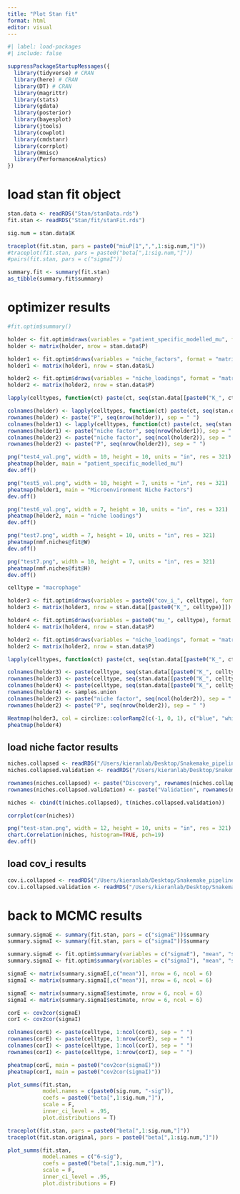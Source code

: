 ```yaml
---
title: "Plot Stan fit"
format: html
editor: visual
---
```


```r
#| label: load-packages
#| include: false

suppressPackageStartupMessages({
  library(tidyverse) # CRAN
  library(here) # CRAN
  library(DT) # CRAN
  library(magrittr)
  library(stats)
  library(gdata)
  library(posterior)
  library(bayesplot)
  library(jtools)
  library(cowplot)
  library(cmdstanr)
  library(corrplot)
  library(Hmisc)
  library(PerformanceAnalytics)
})
```

# load stan fit object
```r
stan.data <- readRDS("Stan/stanData.rds")
fit.stan <- readRDS("Stan/fit/stanFit.rds")
```

```r
sig.num = stan.data$K
```

```r
traceplot(fit.stan, pars = paste0("miuP[1",",",1:sig.num,"]"))
#traceplot(fit.stan, pars = paste0("beta[",1:sig.num,"]"))
#pairs(fit.stan, pars = c("sigmaI"))
```

```r
summary.fit <- summary(fit.stan)
as_tibble(summary.fit$summary)
```

# optimizer results
```r
#fit.optim$summary()

holder <- fit.optim$draws(variables = "patient_specific_modelled_mu", format = "matrix")
holder <- matrix(holder, nrow = stan.data$P)

holder1 <- fit.optim$draws(variables = "niche_factors", format = "matrix")
holder1 <- matrix(holder1, nrow = stan.data$L)

holder2 <- fit.optim$draws(variables = "niche_loadings", format = "matrix")
holder2 <- matrix(holder2, nrow = stan.data$P)

lapply(celltypes, function(ct) paste(ct, seq(stan.data[[paste0("K_", ct)]]), sep = " ")) %>% unlist()

colnames(holder) <- lapply(celltypes, function(ct) paste(ct, seq(stan.data[[paste0("K_", ct)]]), sep = " ")) %>% unlist()
rownames(holder) <- paste("P", seq(nrow(holder)), sep = " ")
colnames(holder1) <- lapply(celltypes, function(ct) paste(ct, seq(stan.data[[paste0("K_", ct)]]), sep = " ")) %>% unlist()
rownames(holder1) <- paste("niche factor", seq(nrow(holder1)), sep = " ")
colnames(holder2) <- paste("niche factor", seq(ncol(holder2)), sep = " ")
rownames(holder2) <- paste("P", seq(nrow(holder2)), sep = " ")
```

```r
png("test4_val.png", width = 10, height = 10, units = "in", res = 321)
pheatmap(holder, main = "patient_specific_modelled_mu")
dev.off()

png("test5_val.png", width = 10, height = 7, units = "in", res = 321)
pheatmap(holder1, main = "Microenvironment Niche Factors")
dev.off()

png("test6_val.png", width = 7, height = 10, units = "in", res = 321)
pheatmap(holder2, main = "niche loadings")
dev.off()

```

```r
png("test7.png", width = 7, height = 10, units = "in", res = 321)
pheatmap(nmf.niches@fit@W)
dev.off()

png("test7.png", width = 10, height = 7, units = "in", res = 321)
pheatmap(nmf.niches@fit@H)
dev.off()
```

```r
celltype = "macrophage"

holder3 <- fit.optim$draws(variables = paste0("cov_i_", celltype), format = "matrix")
holder3 <- matrix(holder3, nrow = stan.data[[paste0("K_", celltype)]])

holder4 <- fit.optim$draws(variables = paste0("mu_", celltype), format = "matrix")
holder4 <- matrix(holder4, nrow = stan.data$P)

holder2 <- fit.optim$draws(variables = "niche_loadings", format = "matrix")
holder2 <- matrix(holder2, nrow = stan.data$P)

lapply(celltypes, function(ct) paste(ct, seq(stan.data[[paste0("K_", ct)]]), sep = " ")) %>% unlist()

colnames(holder3) <- paste(celltype, seq(stan.data[[paste0("K_", celltype)]]), sep = " ")
rownames(holder3) <- paste(celltype, seq(stan.data[[paste0("K_", celltype)]]), sep = " ")
colnames(holder4) <- paste(celltype, seq(stan.data[[paste0("K_", celltype)]]), sep = " ")
rownames(holder4) <- samples.union
colnames(holder2) <- paste("niche factor", seq(ncol(holder2)), sep = " ")
rownames(holder2) <- paste("P", seq(nrow(holder2)), sep = " ")
```

```r
Heatmap(holder3, col = circlize::colorRamp2(c(-1, 0, 1), c("blue", "white", "red")))
pheatmap(holder4)
```

## load niche factor results
```r
niches.collapsed <- readRDS("/Users/kieranlab/Desktop/Snakemake_pipelines/PDAC_TME_on_cluster/output/results/LIGER/patient-analysis/stan/results/microenvironment-niche-factors-full-env-collapsed.rds")
niches.collapsed.validation <- readRDS("/Users/kieranlab/Desktop/Snakemake_pipelines/PDAC_TME_on_cluster/output/results/LIGER/patient-analysis/stan/results/microenvironment-niche-factors-full-env-collapsed-scored-validation.rds")
```

```r
rownames(niches.collapsed) <- paste("Discovery", rownames(niches.collapsed))
rownames(niches.collapsed.validation) <- paste("Validation", rownames(niches.collapsed.validation))
```

```r
niches <- cbind(t(niches.collapsed), t(niches.collapsed.validation))
```

```r
corrplot(cor(niches))
```

```r
png("test-stan.png", width = 12, height = 10, units = "in", res = 321)
chart.Correlation(niches, histogram=TRUE, pch=19)
dev.off()
```

## load cov_i results
```r
cov.i.collapsed <- readRDS("/Users/kieranlab/Desktop/Snakemake_pipelines/PDAC_TME_on_cluster/output/results/LIGER/patient-analysis/stan/results/intrinsic-covariance-matrices-full-env-collapsed-num-niches-4-niter-2000.rds")
cov.i.collapsed.validation <- readRDS("/Users/kieranlab/Desktop/Snakemake_pipelines/PDAC_TME_on_cluster/output/results/LIGER/patient-analysis/stan/results/intrinsic-covariance-matrices-full-env-collapsed-scored-validation-num-niches-4-niter-2000.rds")
```

# back to MCMC results
```r
summary.sigmaE <- summary(fit.stan, pars = c("sigmaE"))$summary
summary.sigmaI <- summary(fit.stan, pars = c("sigmaI"))$summary

summary.sigmaE <- fit.optim$summary(variables = c("sigmaE"), "mean", "sd")
summary.sigmaI <- fit.optim$summary(variables = c("sigmaI"), "mean", "sd")
```

```r
sigmaE <- matrix(summary.sigmaE[,c("mean")], nrow = 6, ncol = 6)
sigmaI <- matrix(summary.sigmaI[,c("mean")], nrow = 6, ncol = 6)

sigmaE <- matrix(summary.sigmaE$estimate, nrow = 6, ncol = 6)
sigmaI <- matrix(summary.sigmaI$estimate, nrow = 6, ncol = 6)
```

```r
corE <- cov2cor(sigmaE)
corI <- cov2cor(sigmaI)

colnames(corE) <- paste(celltype, 1:ncol(corE), sep = " ")
rownames(corE) <- paste(celltype, 1:nrow(corE), sep = " ")
colnames(corI) <- paste(celltype, 1:ncol(corI), sep = " ")
rownames(corI) <- paste(celltype, 1:nrow(corI), sep = " ")
```

```r
pheatmap(corE, main = paste0("cov2cor(sigmaE)"))
pheatmap(corI, main = paste0("cov2cor(sigmaI)"))
```

```r
plot_summs(fit.stan,
           model.names = c(paste0(sig.num, "-sig")),
           coefs = paste0("beta[",1:sig.num,"]"),
           scale = F,
           inner_ci_level = .95,
           plot.distributions = T)
```

```r
traceplot(fit.stan, pars = paste0("beta[",1:sig.num,"]"))
traceplot(fit.stan.original, pars = paste0("beta[",1:sig.num,"]"))
```

```r
plot_summs(fit.stan,
           model.names = c("6-sig"),
           coefs = paste0("beta[",1:sig.num,"]"),
           scale = F,
           inner_ci_level = .95,
           plot.distributions = F)
```
